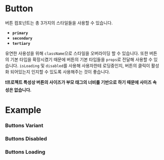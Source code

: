 
<Meta of={ButtonStories} />

# Button

버튼 컴포넌트는 총 3가지의 스타일들을 사용할 수 있습니다.

- **`primary`**
- **`secondary`**
- **`tertiary`**

유연한 사용성을 위해 `className`으로 스타일을 오버라이딩 할 수 있습니다. 또한 버튼의 기본 타입을 확장시켰기 때문에 버튼의 기본 타입들을 `props`로 전달해 사용할 수 있습니다. `isLoading` 및 `disabled`를 사용해 사용자한테 로딩중인지, 버튼의 클릭이 활성화 되어있는지 인지할 수 있도록 사용해주는 것이 좋습니다.

**❗️프로젝트 특성상 버튼의 사이즈가 부모 태그의 너비를 기반으로 하기 때문에 사이즈 속성은 없습니다.**

# Example

<Primary />
<Controls exclude={['style']} />

### Buttons Variant

<Canvas of={ButtonStories.ButtonVariants} />

### Buttons Disabled

<Canvas of={ButtonStories.ButtonDisabled} />

### Buttons Loading

<Canvas of={ButtonStories.ButtonLoading} />
